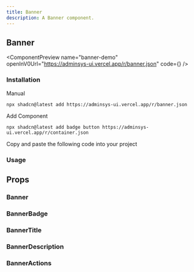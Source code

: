```yaml
---
title: Banner
description: A Banner component.
---
```


## Banner

<ComponentPreview
  name="banner-demo"
  openInV0Url="https://adminsys-ui.vercel.app/r/banner.json"
  code={<ComponentSource name="banner-demo" />}
/>

### Installation

<Tabs className="gap-0" defaultValue="cli">

<TabsList>
  <TabsTriggerShadcnCLI />
  <TabsTrigger className="cursor-pointer" value="manual">Manual</TabsTrigger>
</TabsList>

<TabsContent value="cli" className="[&>figure]:mb-0">

```package-install
npx shadcn@latest add https://adminsys-ui.vercel.app/r/banner.json
```

</TabsContent>

<TabsContent value="manual">

<Steps>

<Step>Add Component</Step>

```package-install
npx shadcn@latest add badge button https://adminsys-ui.vercel.app/r/container.json
```

<Step>Copy and paste the following code into your project</Step>

<ComponentSource
  name="banner"
/>

</Steps>

</TabsContent>

</Tabs>

### Usage

<ComponentSource
  name="banner-demo"
  codeCollapsible
/>

## Props

### Banner

<AutoTypeTable path="./src/registry/components/layout/banner/index.tsx" name="BannerProps" />

### BannerBadge

<AutoTypeTable path="./src/registry/components/layout/banner/index.tsx" name="BannerBadgeProps" />

### BannerTitle

<AutoTypeTable path="./src/registry/components/layout/banner/index.tsx" name="BannerTitleProps" />

### BannerDescription

<AutoTypeTable path="./src/registry/components/layout/banner/index.tsx" name="BannerDescriptionProps" />

### BannerActions

<AutoTypeTable path="./src/registry/components/layout/banner/index.tsx" name="BannerActionsProps" />
